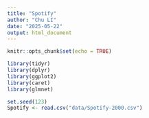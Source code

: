 ```yaml
---
title: "Spotify"
author: "Chu LI"
date: "2025-05-22"
output: html_document
---
```


```r
knitr::opts_chunk$set(echo = TRUE)
```

```r
library(tidyr)
library(dplyr)
library(ggplot2)
library(caret)
library(glmnet)
```

```r
set.seed(123)
Spotify <- read.csv("data/Spotify-2000.csv")
```

